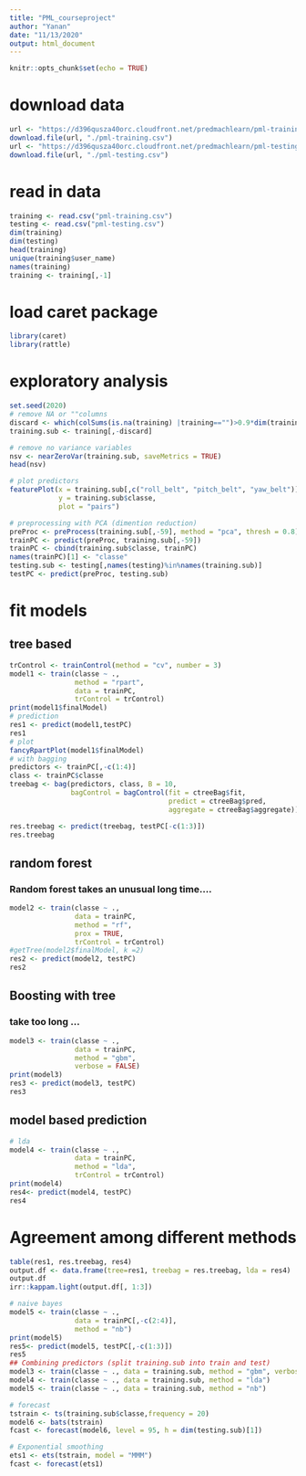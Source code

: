 ```yaml
---
title: "PML_courseproject"
author: "Yanan"
date: "11/13/2020"
output: html_document
---
```


```r
knitr::opts_chunk$set(echo = TRUE)
```


# download data
```r
url <- "https://d396qusza40orc.cloudfront.net/predmachlearn/pml-training.csv"
download.file(url, "./pml-training.csv")
url <- "https://d396qusza40orc.cloudfront.net/predmachlearn/pml-testing.csv"
download.file(url, "./pml-testing.csv")
```

# read in data
```r
training <- read.csv("pml-training.csv")
testing <- read.csv("pml-testing.csv")
dim(training)
dim(testing)
head(training)
unique(training$user_name)
names(training)
training <- training[,-1]
```

# load caret package 
```r
library(caret)
library(rattle)
```

# exploratory analysis

```r
set.seed(2020)
# remove NA or ""columns
discard <- which(colSums(is.na(training) |training=="")>0.9*dim(training)[1]) 
training.sub <- training[,-discard]

# remove no variance variables
nsv <- nearZeroVar(training.sub, saveMetrics = TRUE)
head(nsv) 

# plot predictors
featurePlot(x = training.sub[,c("roll_belt", "pitch_belt", "yaw_belt")],
            y = training.sub$classe,
            plot = "pairs")

# preprocessing with PCA (dimention reduction)
preProc <- preProcess(training.sub[,-59], method = "pca", thresh = 0.8)
trainPC <- predict(preProc, training.sub[,-59])
trainPC <- cbind(training.sub$classe, trainPC)
names(trainPC)[1] <- "classe"
testing.sub <- testing[,names(testing)%in%names(training.sub)]
testPC <- predict(preProc, testing.sub)

```

# fit models 
## tree based 
```r
trControl <- trainControl(method = "cv", number = 3)
model1 <- train(classe ~ ., 
                method = "rpart", 
                data = trainPC,
                trControl = trControl)
print(model1$finalModel)
# prediction
res1 <- predict(model1,testPC)
res1
# plot 
fancyRpartPlot(model1$finalModel)
# with bagging
predictors <- trainPC[,-c(1:4)]
class <- trainPC$classe
treebag <- bag(predictors, class, B = 10,
               bagControl = bagControl(fit = ctreeBag$fit,
                                       predict = ctreeBag$pred,
                                       aggregate = ctreeBag$aggregate))

res.treebag <- predict(treebag, testPC[-c(1:3)])
res.treebag

```


## random forest 
### Random forest takes an unusual long time....
```r
model2 <- train(classe ~ ., 
                data = trainPC, 
                method = "rf", 
                prox = TRUE,
                trControl = trControl)
#getTree(model2$finalModel, k =2)
res2 <- predict(model2, testPC)
res2
```

## Boosting with tree
### take too long ...
```r
model3 <- train(classe ~ ., 
                data = trainPC, 
                method = "gbm", 
                verbose = FALSE)
print(model3)
res3 <- predict(model3, testPC)
res3
```

## model based prediction

```r
# lda
model4 <- train(classe ~ ., 
                data = trainPC, 
                method = "lda",
                trControl = trControl)
print(model4)
res4<- predict(model4, testPC)
res4
```

# Agreement among different methods
```r
table(res1, res.treebag, res4)
output.df <- data.frame(tree=res1, treebag = res.treebag, lda = res4)
output.df
irr::kappam.light(output.df[, 1:3])
```


```r
# naive bayes
model5 <- train(classe ~ ., 
                data = trainPC[,-c(2:4)], 
                method = "nb")
print(model5)
res5<- predict(model5, testPC[,-c(1:3)])
res5
## Combining predictors (split training.sub into train and test)
model3 <- train(classe ~ ., data = training.sub, method = "gbm", verbose = FALSE)
model4 <- train(classe ~ ., data = training.sub, method = "lda")
model5 <- train(classe ~ ., data = training.sub, method = "nb")


```



```r
# forecast 
tstrain <- ts(training.sub$classe,frequency = 20)
model6 <- bats(tstrain)
fcast <- forecast(model6, level = 95, h = dim(testing.sub)[1])

# Exponential smoothing
ets1 <- ets(tstrain, model = "MMM")
fcast <- forecast(ets1)

```